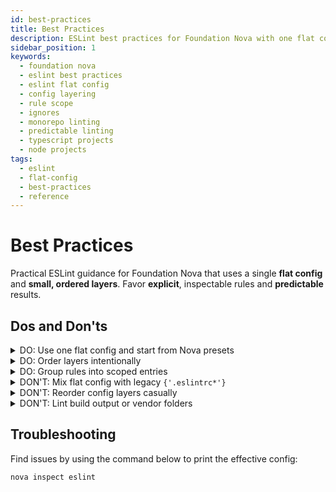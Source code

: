 ```yaml
---
id: best-practices
title: Best Practices
description: ESLint best practices for Foundation Nova with one flat config, ordered layers, scoped rule groups, and sensible ignores for fast, predictable linting.
sidebar_position: 1
keywords:
  - foundation nova
  - eslint best practices
  - eslint flat config
  - config layering
  - rule scope
  - ignores
  - monorepo linting
  - predictable linting
  - typescript projects
  - node projects
tags:
  - eslint
  - flat-config
  - best-practices
  - reference
---
```



# Best Practices

Practical ESLint guidance for Foundation Nova that uses a single **flat config** and **small, ordered layers**. Favor **explicit**, inspectable rules and **predictable** results.

## Dos and Don'ts

<details>
  <summary><Icon icon="openmoji:check-mark" /> DO: Use one flat config and start from Nova presets</summary>
  <ul>
    <li><strong>What</strong>: Use a single <code>{'eslint.config.ts'}</code> or <code>{'eslint.config.js'}</code>. First <strong>import Nova presets</strong>, then add your project's layers and overrides in that same array.</li>
    <li><strong>Why</strong>: One file is the source of truth. Presets give a reliable base. Your local entries then adjust behavior in a controlled, visible order.</li>
  </ul>
</details>

<details>
  <summary><Icon icon="openmoji:check-mark" /> DO: Order layers intentionally</summary>
  <ul>
    <li><strong>What</strong>: Arrange as <em>ignores → style → language → environment/framework → platform → tool → your custom overrides</em>.</li>
    <li><strong>Why</strong>: ESLint merges top to bottom and the <em>last</em> matching entry wins. Stable order makes outcomes predictable.</li>
  </ul>
</details>

<details>
  <summary><Icon icon="openmoji:check-mark" /> DO: Group rules into scoped entries</summary>
  <ul>
    <li><strong>What</strong>: Create an <strong>array of objects</strong>. Each object is a named group with <code>{'plugins'}</code>, <code>{'rules'}</code>, <code>{'settings'}</code>, <code>{'files'}</code>, <code>{'ignores'}</code>, etc.</li>
    <li><strong>Why</strong>: You control <em>where</em> a ruleset applies. This replaces legacy overrides and avoids accidental coverage.</li>
  </ul>
</details>

<details>
  <summary><Icon icon="openmoji:cross-mark" /> DON'T: Mix flat config with legacy <code>{'.eslintrc*'}</code></summary>
  <ul>
    <li><strong>What</strong>: Do not keep old config files alongside <code>{'eslint.config.ts'}</code> or <code>{'eslint.config.js'}</code>.</li>
    <li><strong>Why</strong>: Split sources of truth cause confusion. Flat config expects rules and ignores to live in one place.</li>
  </ul>
</details>

<details>
  <summary><Icon icon="openmoji:cross-mark" /> DON'T: Reorder config layers casually</summary>
  <ul>
    <li><strong>What</strong>: Avoid moving entries unless you intend to change who wins on conflicts.</li>
    <li><strong>Why</strong>: Later entries override earlier ones. Order changes behavior.</li>
  </ul>
</details>

<details>
  <summary><Icon icon="openmoji:cross-mark" /> DON'T: Lint build output or vendor folders</summary>
  <ul>
    <li><strong>What</strong>: Exclude generated code (e.g. <code>{'build'}</code>, <code>{'dist'}</code>, <code>{'node_modules'}</code>) from linting.</li>
    <li><strong>Why</strong>: Prevents noise, speed issues, and irrelevant rule failures from user-ignored files.</li>
  </ul>
</details>

## Troubleshooting

Find issues by using the command below to print the effective config:

```bash
nova inspect eslint
```
